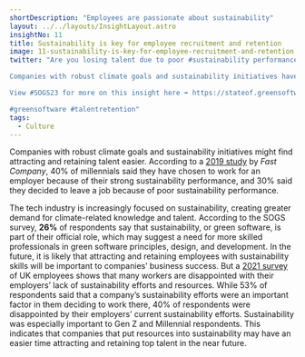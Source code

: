 ```yaml
---
shortDescription: "Employees are passionate about sustainability"
layout: ../../layouts/InsightLayout.astro
insightNo: 11
title: Sustainability is key for employee recruitment and retention
image: 11-sustainability-is-key-for-employee-recruitment-and-retention.png
twitter: "Are you losing talent due to poor #sustainability performance?

Companies with robust climate goals and sustainability initiatives have a major advantage in retaining top talent.

View #SOGS23 for more on this insight here ➡️ https://stateof.greensoftware.foundation

#greensoftware #talentretention"
tags:
  - Culture
---
```


Companies with robust climate goals and sustainability initiatives might find attracting and retaining talent easier. According to a [2019 study](https://www.fastcompany.com/90306556/most-millennials-would-take-a-pay-cut-to-work-at-a-sustainable-company) by _Fast Company_, 40% of millennials said they have chosen to work for an employer because of their strong sustainability performance, and 30% said they decided to leave a job because of poor sustainability performance.

The tech industry is increasingly focused on sustainability, creating greater demand for climate-related knowledge and talent. According to the SOGS survey, **26%** of respondents say that sustainability, or green software, is part of their official role, which may suggest a need for more skilled professionals in green software principles, design, and development. In the future, it is likely that attracting and retaining employees with sustainability skills will be important to companies’ business success. But a [2021 survey ](https://www.anthesisgroup.com/sustainability-vital-for-employee-attraction/)of UK employees shows that many workers are disappointed with their employers’ lack of sustainability efforts and resources. While 53% of respondents said that a company’s sustainability efforts were an important factor in them deciding to work there, 40% of respondents were disappointed by their employers’ current sustainability efforts. Sustainability was especially important to Gen Z and Millennial respondents. This indicates that companies that put resources into sustainability may have an easier time attracting and retaining top talent in the near future.